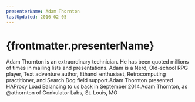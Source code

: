 ```yaml
---
presenterName: Adam Thornton
lastUpdated: 2016-02-05
---
```


# {frontmatter.presenterName}
Adam Thornton is an
extraordinary technician. He has been quoted millions of times in
mailing lists and presentations. Adam is a Nerd, Old-school RPG
player, Text adventure author, Ethanol enthusiast, Retrocomputing
practitioner, and Search Dog field support.Adam Thornton presented
HAProxy Load Balancing to us back in September
2014.Adam Thornton, as
@athornton of Gonkulator Labs, St. Louis, MO
